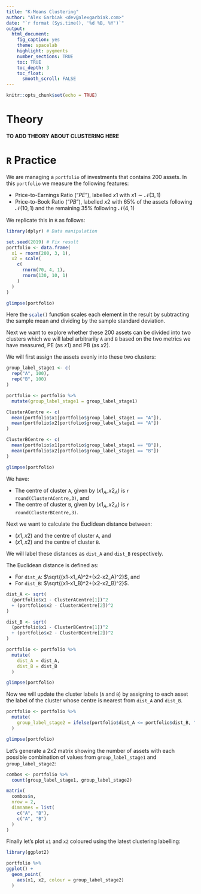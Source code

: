 ```yaml
---
title: "K-Means Clustering"
author: "Alex Garbiak <dev@alexgarbiak.com>"
date: "`r format (Sys.time(), '%d %B, %Y')`"
output:
  html_document:
    fig_caption: yes
    theme: spacelab
    highlight: pygments
    number_sections: TRUE
    toc: TRUE
    toc_depth: 3
    toc_float:
      smooth_scroll: FALSE
---
```


```r
knitr::opts_chunk$set(echo = TRUE)
```

# Theory

**TO ADD THEORY ABOUT CLUSTERING HERE**

# `R` Practice

We are managing a `portfolio` of investments that contains 200 assets. In this `portfolio` we measure the following features:

* Price-to-Earnings Ratio ("_PE_"), labelled $x1$ with $x1 \sim \mathcal{N}(3,\,1)$
* Price-to-Book Ratio ("_PB_"), labelled $x2$ with 65% of the assets following $\mathcal{N}(10,\,1)$ and the remaining 35% following $\mathcal{N}(4,\,1)$

We replicate this in `R` as follows:

```r
library(dplyr) # Data manipulation

set.seed(2019) # Fix result
portfolio <- data.frame(
  x1 = rnorm(200, 3, 1),
  x2 = scale(
    c(
      rnorm(70, 4, 1),
      rnorm(130, 10, 1)
    )
  )
)

glimpse(portfolio)
```

Here the `scale()`{.R} function scales each element in the result by subtracting the sample mean and dividing by the sample standard deviation.

Next we want to explore whether these 200 assets can be divided into two clusters which we will label arbitrarily `A` and `B` based on the two metrics we have measured, PE (as $x1$) and PB (as $x2$).

We will first assign the assets evenly into these two clusters:

```r
group_label_stage1 <- c(
  rep("A", 100),
  rep("B", 100)
)

portfolio <- portfolio %>% 
  mutate(group_label_stage1 = group_label_stage1)

ClusterACentre <- c(
  mean(portfolio$x1[portfolio$group_label_stage1 == "A"]),
  mean(portfolio$x2[portfolio$group_label_stage1 == "A"])
)

ClusterBCentre <- c(
  mean(portfolio$x1[portfolio$group_label_stage1 == "B"]),
  mean(portfolio$x2[portfolio$group_label_stage1 == "B"])
)

glimpse(portfolio)
```

We have:

* The centre of cluster `A`, given by $(x1_A,\, x2_A)$ is `r round(ClusterACentre,3)`, and
* The centre of cluster `B`, given by $(x1_A,\, x2_A)$ is `r round(ClusterBCentre,3)`.

Next we want to calculate the Euclidean distance between:

* $(x1, x2)$ and the centre of cluster `A`, and
* $(x1, x2)$ and the centre of cluster `B`.

We will label these distances as `dist_A` and `dist_B` respectively.

The Euclidean distance is defined as:

* For `dist_A`: $\sqrt{(x1-x1_A)^2+(x2-x2_A)^2}$, and
* For `dist_B`: $\sqrt{(x1-x1_B)^2+(x2-x2_B)^2}$.

```r
dist_A <- sqrt(
  (portfolio$x1 - ClusterACentre[1])^2 
  + (portfolio$x2 - ClusterACentre[2])^2 
)

dist_B <- sqrt(
  (portfolio$x1 - ClusterBCentre[1])^2 
  + (portfolio$x2 - ClusterBCentre[2])^2 
)

portfolio <- portfolio %>% 
  mutate(
    dist_A = dist_A,
    dist_B = dist_B
  )

glimpse(portfolio)
```

Now we will update the cluster labels (`A` and `B`) by assigning to each asset the label of the cluster  whose centre is nearest from `dist_A` and `dist_B`.

```r
portfolio <- portfolio %>% 
  mutate(
    group_label_stage2 = ifelse(portfolio$dist_A <= portfolio$dist_B, "A", "B")
  )

glimpse(portfolio)
```

Let's generate a 2x2 matrix showing the number of assets with each possible combination of values from `group_label_stage1` and `group_label_stage2`:

```r
combos <- portfolio %>% 
  count(group_label_stage1, group_label_stage2)

matrix(
  combos$n,
  nrow = 2,
  dimnames = list(
    c("A", "B"),
    c("A", "B")
  )
)
```

Finally let's plot `x1` and `x2` coloured using the latest clustering labelling:

```r
library(ggplot2)

portfolio %>% 
ggplot() +
  geom_point(
    aes(x1, x2, colour = group_label_stage2)
  )
```
